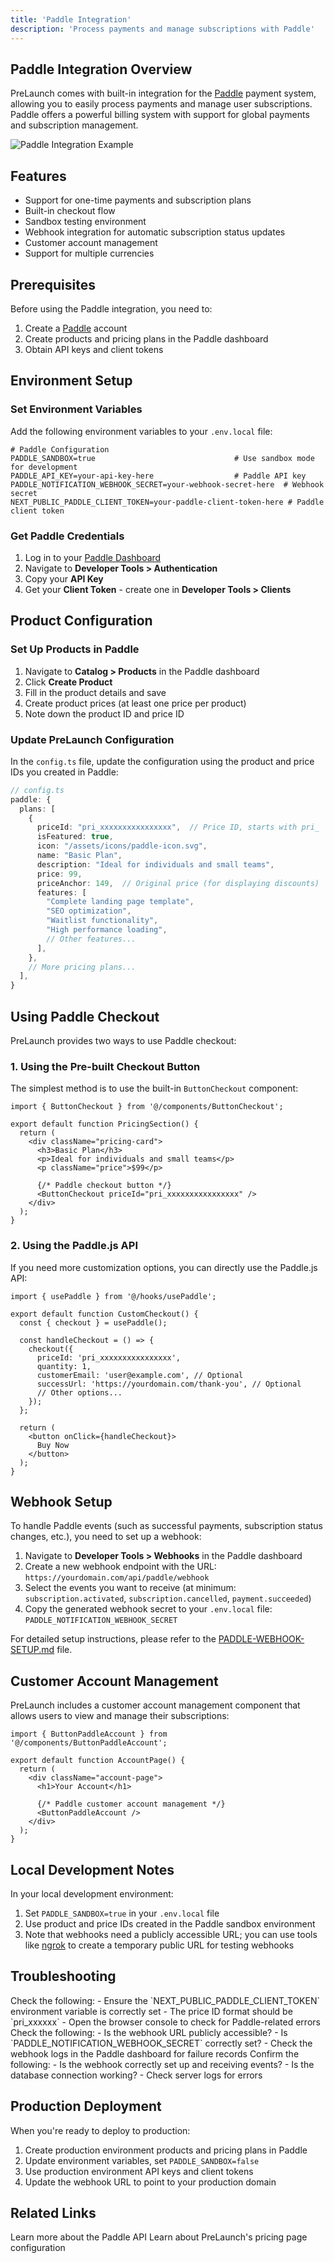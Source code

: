 ```yaml
---
title: 'Paddle Integration'
description: 'Process payments and manage subscriptions with Paddle'
---
```


## Paddle Integration Overview

PreLaunch comes with built-in integration for the [Paddle](https://paddle.com/) payment system, allowing you to easily process payments and manage user subscriptions. Paddle offers a powerful billing system with support for global payments and subscription management.

<img src="/images/paddle-demo.png" alt="Paddle Integration Example" />

## Features

- Support for one-time payments and subscription plans
- Built-in checkout flow
- Sandbox testing environment
- Webhook integration for automatic subscription status updates
- Customer account management
- Support for multiple currencies

## Prerequisites

Before using the Paddle integration, you need to:

1. Create a [Paddle](https://www.paddle.com/) account
2. Create products and pricing plans in the Paddle dashboard
3. Obtain API keys and client tokens

## Environment Setup

### Set Environment Variables

Add the following environment variables to your `.env.local` file:

```
# Paddle Configuration
PADDLE_SANDBOX=true                               # Use sandbox mode for development
PADDLE_API_KEY=your-api-key-here                  # Paddle API key
PADDLE_NOTIFICATION_WEBHOOK_SECRET=your-webhook-secret-here  # Webhook secret
NEXT_PUBLIC_PADDLE_CLIENT_TOKEN=your-paddle-client-token-here # Paddle client token
```

### Get Paddle Credentials

1. Log in to your [Paddle Dashboard](https://vendors.paddle.com/authentication)
2. Navigate to **Developer Tools > Authentication**
3. Copy your **API Key**
4. Get your **Client Token** - create one in **Developer Tools > Clients**

## Product Configuration

### Set Up Products in Paddle

1. Navigate to **Catalog > Products** in the Paddle dashboard
2. Click **Create Product**
3. Fill in the product details and save
4. Create product prices (at least one price per product)
5. Note down the product ID and price ID

### Update PreLaunch Configuration

In the `config.ts` file, update the configuration using the product and price IDs you created in Paddle:

```typescript
// config.ts
paddle: {
  plans: [
    {
      priceId: "pri_xxxxxxxxxxxxxxxx",  // Price ID, starts with pri_
      isFeatured: true,
      icon: "/assets/icons/paddle-icon.svg",
      name: "Basic Plan",
      description: "Ideal for individuals and small teams",
      price: 99,
      priceAnchor: 149,  // Original price (for displaying discounts)
      features: [
        "Complete landing page template",
        "SEO optimization",
        "Waitlist functionality",
        "High performance loading",
        // Other features...
      ],
    },
    // More pricing plans...
  ],
}
```

## Using Paddle Checkout

PreLaunch provides two ways to use Paddle checkout:

### 1. Using the Pre-built Checkout Button

The simplest method is to use the built-in `ButtonCheckout` component:

```tsx
import { ButtonCheckout } from '@/components/ButtonCheckout';

export default function PricingSection() {
  return (
    <div className="pricing-card">
      <h3>Basic Plan</h3>
      <p>Ideal for individuals and small teams</p>
      <p className="price">$99</p>
      
      {/* Paddle checkout button */}
      <ButtonCheckout priceId="pri_xxxxxxxxxxxxxxxx" />
    </div>
  );
}
```

### 2. Using the Paddle.js API

If you need more customization options, you can directly use the Paddle.js API:

```tsx
import { usePaddle } from '@/hooks/usePaddle';

export default function CustomCheckout() {
  const { checkout } = usePaddle();
  
  const handleCheckout = () => {
    checkout({
      priceId: 'pri_xxxxxxxxxxxxxxxx',
      quantity: 1,
      customerEmail: 'user@example.com', // Optional
      successUrl: 'https://yourdomain.com/thank-you', // Optional
      // Other options...
    });
  };
  
  return (
    <button onClick={handleCheckout}>
      Buy Now
    </button>
  );
}
```

## Webhook Setup

To handle Paddle events (such as successful payments, subscription status changes, etc.), you need to set up a webhook:

1. Navigate to **Developer Tools > Webhooks** in the Paddle dashboard
2. Create a new webhook endpoint with the URL: `https://yourdomain.com/api/paddle/webhook`
3. Select the events you want to receive (at minimum: `subscription.activated`, `subscription.cancelled`, `payment.succeeded`)
4. Copy the generated webhook secret to your `.env.local` file: `PADDLE_NOTIFICATION_WEBHOOK_SECRET`

For detailed setup instructions, please refer to the [PADDLE-WEBHOOK-SETUP.md](https://github.com/MapleShaw/prelaunch/blob/main/PADDLE-WEBHOOK-SETUP.md) file.

## Customer Account Management

PreLaunch includes a customer account management component that allows users to view and manage their subscriptions:

```tsx
import { ButtonPaddleAccount } from '@/components/ButtonPaddleAccount';

export default function AccountPage() {
  return (
    <div className="account-page">
      <h1>Your Account</h1>
      
      {/* Paddle customer account management */}
      <ButtonPaddleAccount />
    </div>
  );
}
```

## Local Development Notes

In your local development environment:

1. Set `PADDLE_SANDBOX=true` in your `.env.local` file
2. Use product and price IDs created in the Paddle sandbox environment
3. Note that webhooks need a publicly accessible URL; you can use tools like [ngrok](https://ngrok.com/) to create a temporary public URL for testing webhooks

## Troubleshooting

<AccordionGroup>
  <Accordion title="Checkout button not displaying or not working">
    Check the following:
    - Ensure the `NEXT_PUBLIC_PADDLE_CLIENT_TOKEN` environment variable is correctly set
    - The price ID format should be `pri_xxxxxx`
    - Open the browser console to check for Paddle-related errors
  </Accordion>
  <Accordion title="Webhook not receiving events">
    Check the following:
    - Is the webhook URL publicly accessible?
    - Is `PADDLE_NOTIFICATION_WEBHOOK_SECRET` correctly set?
    - Check the webhook logs in the Paddle dashboard for failure records
  </Accordion>
  <Accordion title="Subscription status not updating">
    Confirm the following:
    - Is the webhook correctly set up and receiving events?
    - Is the database connection working?
    - Check server logs for errors
  </Accordion>
</AccordionGroup>

## Production Deployment

When you're ready to deploy to production:

1. Create production environment products and pricing plans in Paddle
2. Update environment variables, set `PADDLE_SANDBOX=false`
3. Use production environment API keys and client tokens
4. Update the webhook URL to point to your production domain

## Related Links

<CardGroup cols={2}>
  <Card
    title="Paddle Official Documentation"
    icon="book"
    href="https://developer.paddle.com/"
  >
    Learn more about the Paddle API
  </Card>
  <Card
    title="Pricing Feature"
    icon="money-bill"
    href="/features/payments"
  >
    Learn about PreLaunch's pricing page configuration
  </Card>
</CardGroup> 